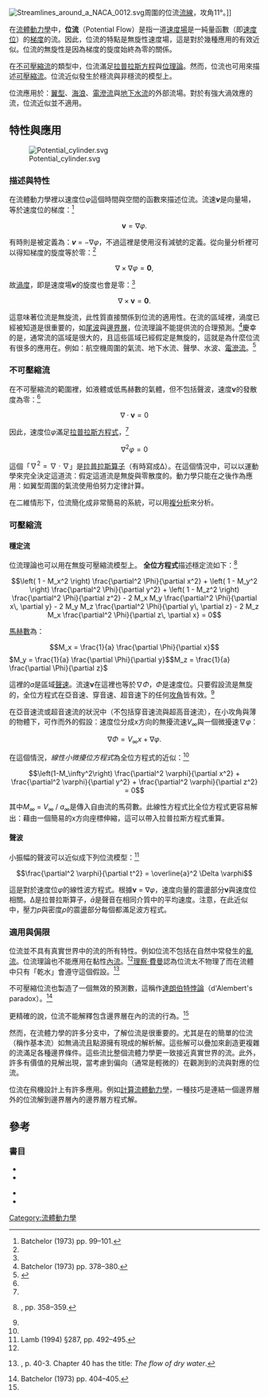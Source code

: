 {{NoteTA
|T=zh-hans:势流;zh-hant:位流
|1=zh-hans:势;zh-hant:位
}}
[[Image:Streamlines_around_a_NACA_0012.svg|thumb]]周圍的位流[[流線|流線]]，攻角11°。]]

在[[流體動力學|流體動力學]]中，'''位流'''（Potential Flow）是指一道[[速度場|速度場]]是一純量函數（即[[速度位|速度位]]）的[[梯度|梯度]]的流。因此，位流的特點是無旋性速度場，這是對於幾種應用的有效近似。位流的無旋性是因為梯度的旋度始終為零的關係。

在[[不可壓縮流|不可壓縮流]]的類型中，位流滿足[[拉普拉斯方程|拉普拉斯方程]]與[[位理論|位理論]]。然而，位流也可用來描述[[可壓縮流|可壓縮流]]。位流近似發生於穩流與非穩流的模型上。

位流應用於：[[翼型|翼型]]、[[海浪|海浪]]、[[電滲流|電滲流]]與[[地下水流|地下水流]]的外部流場。對於有強大渦效應的流，位流近似並不適用。

==特性與應用==
[[Image:Potential_cylinder.svg|thumb]]
===描述與特性===
在流體動力學裡以速度位''φ''這個時間與空間的函數來描述位流。流速'''''v'''''是向量場，等於速度位的梯度：<ref name=B_99_101>Batchelor (1973) pp. 99–101.</ref>

:<math> \mathbf{v} = \nabla \varphi.</math>

有時則是被定義為：'''''v''''' = −∇''φ''，不過這裡是使用沒有減號的定義。從向量分析裡可以得知梯度的旋度等於零：<ref name=B_99_101/>

:<math>\nabla \times \nabla \varphi = \mathbf{0},</math>

故[[渦度|渦度]]，即是速度場'''''v'''''的旋度也會是零：<ref name=B_99_101/>

:<math>\nabla \times \mathbf{v} = \mathbf{0}.</math>

這意味著位流是無旋流，此性質直接關係到位流的適用性。在流的區域裡，渦度已經被知道是很重要的，如[[尾波|尾波]]與[[邊界層|邊界層]]，位流理論不能提供流的合理預測。<ref name=B_378_380>Batchelor (1973) pp. 378–380.</ref>慶幸的是，通常流的區域是很大的，且這些區域已經假定是無旋的，這就是為什麼位流有很多的應用在。例如：航空機周圍的氣流、地下水流、聲學、水波、[[電滲流|電滲流]]。<ref name=Kirby>{{cite book| author=Kirby, B.J.| title=Micro- and Nanoscale Fluid Mechanics: Transport in Microfluidic Devices.| url=http://www.kirbyresearch.com/textbook| year=2010| publisher=Cambridge University Press| isbn=978-0521119030| access-date=2011-02-25| archive-date=2019-04-28| archive-url=https://web.archive.org/web/20190428234717/http://www.kirbyresearch.com/textbook/| dead-url=yes}}</ref>

===不可壓縮流===
在不可壓縮流的範圍裡，如液體或低馬赫數的氣體，但不包括聲波，速度'''v'''的發散度為零：<ref name=B_99_101/>

:<math>\nabla \cdot \mathbf{v} =0</math>

因此，速度位''φ''滿足[[拉普拉斯方程式|拉普拉斯方程式]]，<ref name=B_99_101/>

:<math>\nabla^2 \varphi = 0</math>

這個「<math>\nabla^2 = \nabla \cdot \nabla</math>」是[[拉普拉斯算子|拉普拉斯算子]]（有時寫成Δ）。在這個情況中，可以以運動學來完全決定這道流：假定這道流是無旋與零散度的。動力學只能在之後作為應用：如翼型周圍的氣流使用伯努力定律計算。

在二維情形下，位流簡化成非常簡易的系統，可以用[[複分析|複分析]]來分析。

===可壓縮流===
====穩定流====
位流理論也可以用在無旋可壓縮流模型上。
'''全位方程式'''描述穩定流如下：<ref name=Anderson>{{citation | first=J.D. | last=Anderson | author-link=John D. Anderson | title=Modern compressible flow | year=2002 | publisher=McGraw-Hill | isbn=0072424435 }}, pp. 358–359.</ref>

:<math>
  \left( 1 - M_x^2 \right) \frac{\partial^2 \Phi}{\partial x^2} +
  \left( 1 - M_y^2 \right) \frac{\partial^2 \Phi}{\partial y^2} +
  \left( 1 - M_z^2 \right) \frac{\partial^2 \Phi}{\partial z^2} -
  2 M_x M_y \frac{\partial^2 \Phi}{\partial x\, \partial y} -
  2 M_y M_z \frac{\partial^2 \Phi}{\partial y\, \partial z} -
  2 M_z M_x \frac{\partial^2 \Phi}{\partial z\, \partial x} = 0
</math>

[[馬赫數|馬赫數]]為：

:<math>M_x = \frac{1}{a} \frac{\partial \Phi}{\partial x}</math>{{pad|2em}}<math>M_y = \frac{1}{a} \frac{\partial \Phi}{\partial y}</math>{{pad|2em}}<math>M_z = \frac{1}{a} \frac{\partial \Phi}{\partial z}</math>

這裡的''a''是區域[[聲速|聲速]]。流速'''v'''在這裡也等於∇''Φ''，''Φ''是速度位。只要假設流是無旋的，全位方程式在亞音速、穿音速、超音速下的任何[[攻角|攻角]]皆有效。<ref name=Anderson/>

在亞音速流或超音速流的狀況中（不包括穿音速流與超高音速流），在小攻角與薄的物體下，可作而外的假設：速度位分成x方向的無擾流速''V<sub>∞</sub>''與一個微擾速∇''φ''：

:<math>\nabla \Phi = V_\infty x + \nabla \varphi.</math>

在這個情況，''線性小微擾位方程式''為全位方程式的近似：<ref name=Anderson/>

:<math>
  \left(1-M_\infty^2\right) \frac{\partial^2 \varphi}{\partial x^2} + \frac{\partial^2 \varphi}{\partial y^2} + \frac{\partial^2 \varphi}{\partial z^2} = 0
</math>

其中''M<sub>∞</sub>'' = ''V<sub>∞</sub>'' / ''a<sub>∞</sub>''是傳入自由流的馬荷數。此線性方程式比全位方程式更容易解出：藉由一個簡易的x方向座標伸縮，這可以帶入拉普拉斯方程式重算。

====聲波====
{{main|聲音|聲學|波動方程}}

小振幅的聲波可以近似成下列位流模型：<ref>Lamb (1994) §287, pp. 492–495.</ref>

:<math>\frac{\partial^2 \varphi}{\partial t^2} = \overline{a}^2 \Delta \varphi</math>

這是對於速度位''φ''的線性波方程式。根據'''v''' = ∇''φ''，速度向量的震盪部分'''v'''與速度位相關。Δ是拉普拉斯算子，''ā''是聲音在相同介質中的平均速度。注意，在此近似中，壓力''p''與密度''ρ''的震盪部分每個都滿足波方程式。

===適用與侷限===
位流並不具有真實世界中的流的所有特性。例如位流不包括在自然中常發生的[[亂流|亂流]]。位流理論也不能應用在黏性[[內流|內流]]。<ref name=B_378_380/>[[理察·費曼|理察·費曼]]認為位流太不物理了而在流體中只有「乾水」會遵守這個假設。<ref>{{citation | author1-link=Richard Feynman | first1=R.P. | last1=Feynman | first2=R.B. | last2=Leighton | author2-link=Robert_B._Leighton_(physicist) | first3=M. | last3=Sands | author3-link=Matthew Sands | year=1964 | title=[[The_Feynman_Lectures_on_Physics|The Feynman Lectures on Physics]] | publisher=Addison-Wesley | volume=2 }}, p. 40-3. Chapter 40 has the title: ''The flow of dry water''.</ref>

不可壓縮位流也製造了一個無效的預測數，這稱作[[達朗伯特悖論|達朗伯特悖論]]（d'Alembert's paradox）。<ref name=B_404_405>Batchelor (1973) pp. 404–405.</ref>

更精確的說，位流不能解釋包含邊界層在內的流的行為。<ref name=B_378_380/>

然而，在流體力學的許多分支中，了解位流是很重要的。尤其是在的簡單的位流（稱作基本流）如無渦流且點源擁有現成的解析解。這些解可以疊加來創造更複雜的流滿足各種邊界條件。這些流比整個流體力學更一致接近真實世界的流。此外，許多有價值的見解出現，當考慮到偏向（通常是輕微的）在觀測到的流與對應的位流。

位流在飛機設計上有許多應用。例如[[計算流體動力學|計算流體動力學]]，一種技巧是連結一個邊界層外的位流解到邊界層內的邊界層方程式解。

==參考==
{{reflist}}

===書目===
*{{citation
 | first=G.K. | last=Batchelor | authorlink=George Batchelor
 | title=An introduction to fluid dynamics
 | publisher=Cambridge University Press
 | year=1973
 | isbn=0-521-09817-3
}}
*{{Citation|last=Chanson|first=H.|authorlink=Hubert Chanson|title=[http://espace.library.uq.edu.au/view/UQ:191112 Applied Hydrodynamics: An Introduction to Ideal and Real Fluid Flows]|publisher=CRC Press, Taylor & Francis Group, Leiden, The Netherlands, 478 pages|year=2009|isbn=978-0-415-49271-3}}

*{{citation
 | first=H. | last=Lamb | authorlink=Horace Lamb
 | title=Hydrodynamics
 | edition=6th
 | publisher=Cambridge University Press
 | year=1994
 | origyear=1932
 | isbn=9780521458689
}}
*{{citation
 | first=L.M. | last=Milne-Thompson
 | title=Theoretical hydrodynamics
 | edition=5th
 | publisher=Dover
 | year=1996
 | origyear=1968
 | isbn=0486689700 
}}

[[Category:流體動力學|Category:流體動力學]]